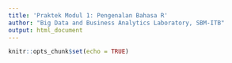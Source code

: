 ```yaml
---
title: 'Praktek Modul 1: Pengenalan Bahasa R'
author: "Big Data and Business Analytics Laboratory, SBM-ITB"
output: html_document
---
```


```r
knitr::opts_chunk$set(echo = TRUE)
```

